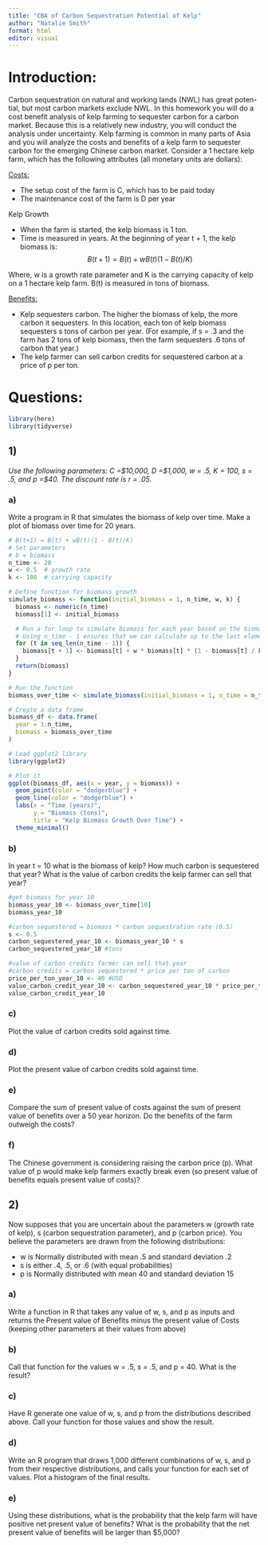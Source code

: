 ```yaml
---
title: "CBA of Carbon Sequestration Potential of Kelp"
author: "Natalie Smith"
format: html
editor: visual
---
```


# Introduction:

Carbon sequestration on natural and working lands (NWL) has great poten- tial, but most carbon markets exclude NWL. In this homework you will do a cost benefit analysis of kelp farming to sequester carbon for a carbon market. Because this is a relatively new industry, you will conduct the analysis under uncertainty. Kelp farming is common in many parts of Asia and you will analyze the costs and benefits of a kelp farm to sequester carbon for the emerging Chinese carbon market. Consider a 1 hectare kelp farm, which has the following attributes (all monetary units are dollars):

[Costs:]{.underline}

-   The setup cost of the farm is C, which has to be paid today
-   The maintenance cost of the farm is D per year

Kelp Growth

-   When the farm is started, the kelp biomass is 1 ton.
-   Time is measured in years. At the beginning of year t + 1, the kelp biomass is: 
$$
    B(t+1) = B(t) + wB(t)(1-B(t)/K)
$$

Where, w is a growth rate parameter and K is the carrying capacity of kelp on a 1 hectare kelp farm. B(t) is measured in tons of biomass.

[Benefits:]{.underline}

-   Kelp sequesters carbon. The higher the biomass of kelp, the more carbon it sequesters. In this location, each ton of kelp biomass sequesters s tons of carbon per year. (For example, if s = .3 and the farm has 2 tons of kelp biomass, then the farm sequesters .6 tons of carbon that year.)
-   The kelp farmer can sell carbon credits for sequestered carbon at a price of p per ton.

# Questions:
```r
library(here)
library(tidyverse)
```


## 1)

*Use the following parameters: C =\$10,000, D =\$1,000, w = .5, K = 100, s = .5, and p =\$40. The discount rate is r = .05.*

### a)

Write a program in R that simulates the biomass of kelp over time. Make a plot of biomass over time for 20 years.

```r
# B(t+1) = B(t) + wB(t)(1 - B(t)/K)
# Set parameters
# b = biomass
n_time <- 20
w <- 0.5  # growth rate
k <- 100  # carrying capacity

# Define function for biomass growth
simulate_biomass <- function(initial_biomass = 1, n_time, w, k) {
  biomass <- numeric(n_time)
  biomass[1] <- initial_biomass

  # Run a for loop to simulate biomass for each year based on the biomass from the previous year
  # Using n_time - 1 ensures that we can calculate up to the last element of the biomass vector without exceeding its bounds
  for (t in seq_len(n_time - 1)) {
    biomass[t + 1] <- biomass[t] + w * biomass[t] * (1 - biomass[t] / k)
  }
  return(biomass)
}

# Run the function 
biomass_over_time <- simulate_biomass(initial_biomass = 1, n_time = n_time, w = w, k = k)

# Create a data frame
biomass_df <- data.frame(
  year = 1:n_time,
  biomass = biomass_over_time
)

# Load ggplot2 library
library(ggplot2)

# Plot it
ggplot(biomass_df, aes(x = year, y = biomass)) +
  geom_point(color = "dodgerblue") +
  geom_line(color = "dodgerblue") +
  labs(x = "Time (years)",
       y = "Biomass (tons)",
       title = "Kelp Biomass Growth Over Time") +
  theme_minimal()

```


### b)

In year t = 10 what is the biomass of kelp? How much carbon is sequestered that year? What is the value of carbon credits the kelp farmer can sell that year?

```r
#get biomass for year 10
biomass_year_10 <- biomass_over_time[10]
biomass_year_10

#carbon sequestered = biomass * carbon sequestration rate (0.5)
s <- 0.5
carbon_sequestered_year_10 <- biomass_year_10 * s
carbon_sequestered_year_10 #tons

#value of carbon credits farmer can sell that year
#carbon credits = carbon sequestered * price per ton of carbon
price_per_ton_year_10 <- 40 #USD
value_carbon_credit_year_10 <- carbon_sequestered_year_10 * price_per_ton_year_10 
value_carbon_credit_year_10

```


### c)

Plot the value of carbon credits sold against time.

### d)

Plot the present value of carbon credits sold against time.

### e)

Compare the sum of present value of costs against the sum of present value of benefits over a 50 year horizon. Do the benefits of the farm outweigh the costs?

### f)

The Chinese government is considering raising the carbon price (p). What value of p would make kelp farmers exactly break even (so present value of benefits equals present value of costs)?

## 2)

Now supposes that you are uncertain about the parameters w (growth rate of kelp), s (carbon sequestration parameter), and p (carbon price). You believe the parameters are drawn from the following distributions:

-   w is Normally distributed with mean .5 and standard deviation .2
-   s is either .4, .5, or .6 (with equal probabilities)
-   p is Normally distributed with mean 40 and standard deviation 15

### a)

Write a function in R that takes any value of w, s, and p as inputs and returns the Present value of Benefits minus the present value of Costs (keeping other parameters at their values from above)

### b)

Call that function for the values w = .5, s = .5, and p = 40. What is the result?

### c)

Have R generate one value of w, s, and p from the distributions described above. Call your function for those values and show the result.

### d)

Write an R program that draws 1,000 different combinations of w, s, and p from their respective distributions, and calls your function for each set of values. Plot a histogram of the final results.

### e)

Using these distributions, what is the probability that the kelp farm will have positive net present value of benefits? What is the probability that the net present value of benefits will be larger than \$5,000?
